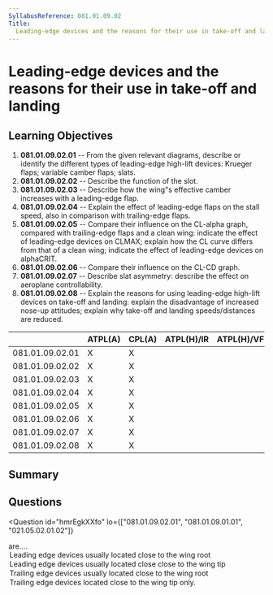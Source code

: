 ```yaml
---
SyllabusReference: 081.01.09.02
Title:
  Leading-edge devices and the reasons for their use in take-off and landing
---
```


# Leading-edge devices and the reasons for their use in take-off and landing

## Learning Objectives

1. **081.01.09.02.01** -- From the given relevant diagrams, describe or identify
   the different types of leading-edge high-lift devices: Krueger flaps;
   variable camber flaps; slats.
2. **081.01.09.02.02** -- Describe the function of the slot.
3. **081.01.09.02.03** -- Describe how the wing"s effective camber increases
   with a leading-edge flap.
4. **081.01.09.02.04** -- Explain the effect of leading-edge flaps on the stall
   speed, also in comparison with trailing-edge flaps.
5. **081.01.09.02.05** -- Compare their influence on the CL-alpha graph,
   compared with trailing-edge flaps and a clean wing: indicate the effect of
   leading-edge devices on CLMAX; explain how the CL curve differs from that of
   a clean wing; indicate the effect of leading-edge devices on alphaCRIT.
6. **081.01.09.02.06** -- Compare their influence on the CL-CD graph.
7. **081.01.09.02.07** -- Describe slat asymmetry: describe the effect on
   aeroplane controllability.
8. **081.01.09.02.08** -- Explain the reasons for using leading-edge high-lift
   devices on take-off and landing: explain the disadvantage of increased
   nose-up attitudes; explain why take-off and landing speeds/distances are
   reduced.

|                 | ATPL(A) | CPL(A) | ATPL(H)/IR | ATPL(H)/VFR | CPL(H) | IR  | CBIR(A) |
| --------------- | ------- | ------ | ---------- | ----------- | ------ | --- | ------- |
| 081.01.09.02.01 | X       | X      |            |             |        |     |         |
| 081.01.09.02.02 | X       | X      |            |             |        |     |         |
| 081.01.09.02.03 | X       | X      |            |             |        |     |         |
| 081.01.09.02.04 | X       | X      |            |             |        |     |         |
| 081.01.09.02.05 | X       | X      |            |             |        |     |         |
| 081.01.09.02.06 | X       | X      |            |             |        |     |         |
| 081.01.09.02.07 | X       | X      |            |             |        |     |         |
| 081.01.09.02.08 | X       | X      |            |             |        |     |         |

## Summary

## Questions

<Question
  id="hmrEgkXXfo"
  lo={["081.01.09.02.01", "081.01.09.01.01", "021.05.02.01.02"]}
>
  <Text variant="oneCorrect">
    <Subject /> are....
  </Text>
  <Option id="hmrEgkXXfo-1" subject={["Krueger Flaps"]} why="">
    Leading edge devices usually located close to the wing root
  </Option>
  <Option id="hmrEgkXXfo-2" subject={["Slats"]} why="">
    Leading edge devices usually located close close to the wing tip
  </Option>
  <Option id="hmrEgkXXfo-3" subject={["Fowler Flaps"]} why="">
    Trailing edge devices usually located close to the wing root
  </Option>
  <Option id="hmrEgkXXfo-4" why="">
    Trailing edge devices located close to the wing tip only.
  </Option>
</Question>
